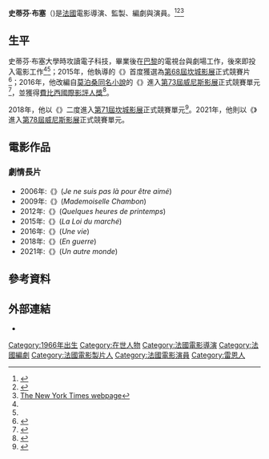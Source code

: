 {{Infobox person
| name  = 史蒂芬·布塞<br/>Stéphane Brizé
| image = Stéphane Brizé 2013.jpg
| imagesize = 
| caption = 
| birth_date = {{birth date and age|1966|10|18}}
| birth_place = {{FRA}}[[伊勒-維萊訥省|伊勒-維萊訥省]][[雷恩_(伊勒-維萊訥省)|雷恩]]
| nationality = {{FRA}}
| years_active = 1993 - 現今
| occupation = 電影導演、製片、編劇與演員
| spouse = 
}}

'''史蒂芬·布塞'''（{{lang-fr|Stéphane Brizé}})是[[法國|法國]]電影導演、監製、編劇與演員。<ref name="allocine">{{Cite web |url=http://www.allocine.fr/personne/fichepersonne_gen_cpersonne=14525.html |title=AlloCine |accessdate=2016-01-10 |archive-date=2016-03-09 |archive-url=https://web.archive.org/web/20160309145527/http://www.allocine.fr/personne/fichepersonne_gen_cpersonne=14525.html |dead-url=no }}</ref><ref name="canal">{{Cite web |url=http://www.canalplus.fr/c-cinema/c-les-films-en-salles/cid282602-stephane-brize.html |title=Canal + |accessdate=2016-01-10 |archive-date=2016-03-03 |archive-url=https://web.archive.org/web/20160303174301/http://www.canalplus.fr/c-cinema/c-les-films-en-salles/cid282602-stephane-brize.html |dead-url=no }}</ref><ref>[http://movies.nytimes.com/person/447163/St-phane-Briz-/filmography The New York Times webpage]</ref>

== 生平 ==
史蒂芬·布塞大學時攻讀電子科技，畢業後在[[巴黎|巴黎]]的電視台與劇場工作，後來即投入電影工作<ref name="allocine"/><ref name="canal"/>；2015年，他執導的《{{link-fr|衡量一個人|La Loi du marché}}》首度獲選為[[第68屆坎城影展|第68屆坎城影展]]正式競賽片<ref name="Cannes">{{cite web |url=http://www.festival-cannes.com/en/article/61306.html |title=2015 Official Selection |accessdate=16 April 2015 |work=Cannes |archive-date=2015-04-18 |archive-url=https://web.archive.org/web/20150418084150/http://www.festival-cannes.com/en/article/61306.html |dead-url=no }}</ref>；2016年，他改編自[[莫泊桑|莫泊桑]][[一生|同名小說]]的《{{link-fr|女人的一生 (電影)|A Woman's Life (film)|女人的一生}}》進入[[第73屆威尼斯影展|第73屆威尼斯影展]]正式競賽單元<ref>{{cite web |url=http://deadline.com/2016/07/venice-film-festival-2016-lineup-full-list-1201794095/ |title=Venice Film Festival 2016 |date=28 July 2016 |work=Deadline |accessdate=28 July 2016 |archive-date=2016-10-22 |archive-url=https://web.archive.org/web/20161022215450/http://deadline.com/2016/07/venice-film-festival-2016-lineup-full-list-1201794095/ |dead-url=no }}</ref>，並獲得[[威尼斯影展費比西國際影評人獎|費比西國際影評人獎]]<ref>{{cite web|url=http://cineuropa.org/nw.aspx?t=newsdetail&l=en&did=315289|title=A Woman’s Life wins Venice's FIPRESCI Award|work=Cineuropa|accessdate=2018-04-22|archive-date=2018-04-22|archive-url=https://web.archive.org/web/20180422202756/http://cineuropa.org/nw.aspx?t=newsdetail&l=en&did=315289|dead-url=no}}</ref>。

2018年，他以《{{link-en|全面開戰 (2018年電影)|At War (film)|全面開戰}}》二度進入[[第71屆坎城影展|第71屆坎城影展]]正式競賽單元<ref name="select">{{citeweb|url=http://www.festival-cannes.com/en/infos-communiques/communique/articles/the-2018-official-selection|title=The 2018 Official Selection|work=Cannes|accessdate=2018-04-12|archive-date=2018-04-13|archive-url=https://web.archive.org/web/20180413043303/http://www.festival-cannes.com/en/infos-communiques/communique/articles/the-2018-official-selection|dead-url=no}}</ref>。2021年，他則以《{{link-fr|另一個世界 (電影)|Un autre monde (film, 2021)|另一個世界}}》進入[[第78屆威尼斯影展|第78屆威尼斯影展]]正式競賽單元。

== 電影作品 ==
=== 劇情長片 ===
*2006年:《{{link-fr|寂寞愛光臨|Je ne suis pas là pour être aimé}}》(''Je ne suis pas là pour être aimé'')
*2009年:《{{link-fr|夏日琴聲|Mademoiselle Chambon (film)}}》(''Mademoiselle Chambon'')
*2012年:《{{link-fr|春日光景|Quelques heures de printemps}}》(''Quelques heures de printemps'')
*2015年:《{{link-fr|衡量一個人|La Loi du marché}}》(''La Loi du marché'')
*2016年:《{{link-fr|女人的一生 (電影)|A Woman's Life (film)|女人的一生}}》(''Une vie'')
*2018年:《{{link-en|全面開戰 (2018年電影)|At War (film)|全面開戰}}》(''En guerre'')
*2021年:《{{link-fr|另一個世界 (電影)|Un autre monde (film, 2021)|另一個世界}}》(''Un autre monde'')

==參考資料==
{{reflist}}

==外部連結==
* {{IMDb name|id=0110300}}

{{DEFAULTSORT:Brize, Stephane}}
[[Category:1966年出生|Category:1966年出生]]
[[Category:在世人物|Category:在世人物]]
[[Category:法國電影導演|Category:法國電影導演]]
[[Category:法國編劇|Category:法國編劇]]
[[Category:法國電影製片人|Category:法國電影製片人]]
[[Category:法國電影演員|Category:法國電影演員]]
[[Category:雷恩人|Category:雷恩人]]